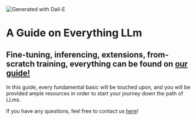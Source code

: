<Image src="/bigfoot.jpg" alt="Generated with Dall-E" width={1024} height={1024} />

# A Guide on Everything LLm

## Fine-tuning, inferencing, extensions, from-scratch training, everything can be found on [our guide!](https://www.h2mai.com/)

In this guide, every fundamental basic will be touched upon, and you will be provided ample resources in order to start your journey down the path of LLms.

If you have any questions, feel free to contact us [here](https://discord.gg/ujZGyRuU)!
